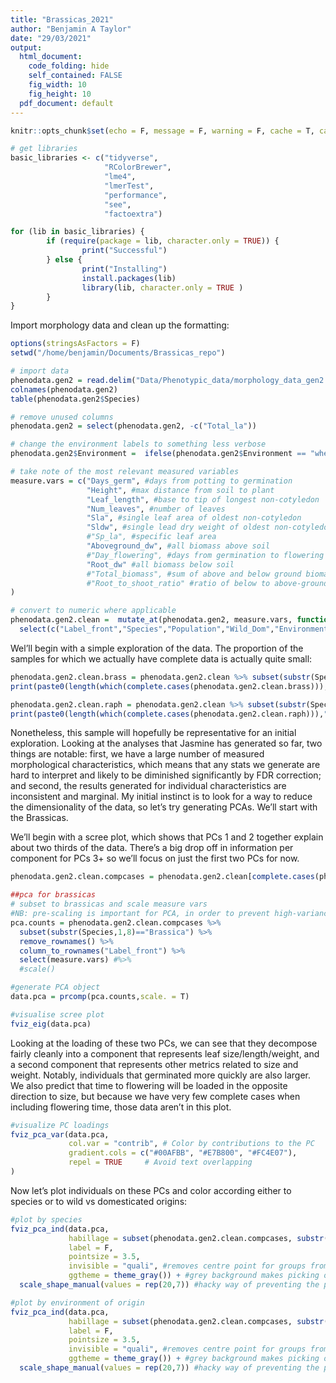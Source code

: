 ```yaml
---
title: "Brassicas_2021"
author: "Benjamin A Taylor"
date: "29/03/2021"
output:   
  html_document:
    code_folding: hide
    self_contained: FALSE
    fig_width: 10
    fig_height: 10 
  pdf_document: default
---
```


```r
knitr::opts_chunk$set(echo = F, message = F, warning = F, cache = T, cache.path =  "/home/benjamin/Documents/Brassicas_repo/Brassicas_cache/Cache")
```
```r
# get libraries
basic_libraries <- c("tidyverse",
                     "RColorBrewer",
                     "lme4",
                     "lmerTest",
                     "performance",
                     "see",
                     "factoextra")

for (lib in basic_libraries) {
        if (require(package = lib, character.only = TRUE)) {
                print("Successful")
        } else {
                print("Installing")
                install.packages(lib)
                library(lib, character.only = TRUE )
        }
}
```

Import morphology data and clean up the formatting:

```r
options(stringsAsFactors = F)
setwd("/home/benjamin/Documents/Brassicas_repo")

# import data
phenodata.gen2 = read.delim("Data/Phenotypic_data/morphology_data_gen2.txt", sep = ",", header = T, row.names = NULL)
colnames(phenodata.gen2)
table(phenodata.gen2$Species)

# remove unused columns
phenodata.gen2 = select(phenodata.gen2, -c("Total_la"))

# change the environment labels to something less verbose
phenodata.gen2$Environment =  ifelse(phenodata.gen2$Environment == "wheat competition", "wheat", "control")

# take note of the most relevant measured variables
measure.vars = c("Days_germ", #days from potting to germination
                 "Height", #max distance from soil to plant
                 "Leaf_length", #base to tip of longest non-cotyledon
                 "Num_leaves", #number of leaves
                 "Sla", #single leaf area of oldest non-cotyledon
                 "Sldw", #single lead dry weight of oldest non-cotyledon
                 #"Sp_la", #specific leaf area
                 "Aboveground_dw", #all biomass above soil
                 #"Day_flowering", #days from germination to flowering
                 "Root_dw" #all biomass below soil
                 #"Total_biomass", #sum of above and below ground biomass
                 #"Root_to_shoot_ratio" #ratio of below to above-ground biomass (I think)
) 

# convert to numeric where applicable
phenodata.gen2.clean =  mutate_at(phenodata.gen2, measure.vars, function(x) as.numeric(as.character(x))) %>%
  select(c("Label_front","Species","Population","Wild_Dom","Environment",measure.vars)) 
```

Wel'll begin with a simple exploration of the  data. The proportion of the samples for which we actually have complete data is actually quite small:

```r
phenodata.gen2.clean.brass = phenodata.gen2.clean %>% subset(substr(Species,1,8)=="Brassica")
print(paste0(length(which(complete.cases(phenodata.gen2.clean.brass))),"/",nrow(phenodata.gen2.clean.brass)," of Brassica records are complete"))

phenodata.gen2.clean.raph = phenodata.gen2.clean %>% subset(substr(Species,1,8)=="Raphanus")
print(paste0(length(which(complete.cases(phenodata.gen2.clean.raph))),"/",nrow(phenodata.gen2.clean.raph)," of Raphanus records are complete"))
```
Nonetheless, this sample will hopefully be representative for an initial exploration. Looking at the analyses that Jasmine has generated so far, two things are notable: first, we have a large number of measured morphological characteristics, which means that any stats we generate are hard to interpret and likely to be diminished significantly by FDR correction; and second, the results generated for individual characteristics are inconsistent and marginal. My initial instinct is to look for a way to reduce the dimensionality of the data, so let's try generating PCAs. We'll start with the Brassicas.

We'll begin with a scree plot, which shows that PCs 1 and 2 together explain about two thirds of the data. There's a big drop off in information per component for PCs 3+ so we'll focus on just the first two PCs for now. 

```r
phenodata.gen2.clean.compcases = phenodata.gen2.clean[complete.cases(phenodata.gen2.clean),]

##pca for brassicas
# subset to brassicas and scale measure vars
#NB: pre-scaling is important for PCA, in order to prevent high-variance covariates dominating the PC calculations
pca.counts = phenodata.gen2.clean.compcases %>% 
  subset(substr(Species,1,8)=="Brassica") %>%
  remove_rownames() %>%
  column_to_rownames("Label_front") %>%
  select(measure.vars) #%>% 
  #scale() 

#generate PCA object
data.pca = prcomp(pca.counts,scale. = T)

#visualise scree plot
fviz_eig(data.pca)
```

Looking at the loading of these two PCs, we can see that they decompose fairly cleanly into a component that represents leaf size/length/weight, and a second component that represents other metrics related to size and weight. Notably, individuals that germinated more quickly are also larger. We also predict that time to flowering will be loaded in the opposite direction to size, but because we have very few complete cases when including flowering time, those data aren't in this plot. 

```r
#visualize PC loadings
fviz_pca_var(data.pca,
             col.var = "contrib", # Color by contributions to the PC
             gradient.cols = c("#00AFBB", "#E7B800", "#FC4E07"),
             repel = TRUE     # Avoid text overlapping
)
```

Now let's plot individuals on these PCs and color according either to species or to wild vs domesticated origins:

```r
#plot by species
fviz_pca_ind(data.pca,
             habillage = subset(phenodata.gen2.clean.compcases, substr(Species,1,8)=="Brassica")$Species, #label by spp
             label = F, 
             pointsize = 3.5,
             invisible = "quali", #removes centre point for groups from plot
             ggtheme = theme_gray()) + #grey background makes picking out patterns easier
  scale_shape_manual(values = rep(20,7)) #hacky way of preventing the plot from using different shapes for each group

#plot by environment of origin
fviz_pca_ind(data.pca,
             habillage = subset(phenodata.gen2.clean.compcases, substr(Species,1,8)=="Brassica")$Wild_Dom, #label by spp
             label = F, 
             pointsize = 3.5,
             invisible = "quali", #removes centre point for groups from plot
             ggtheme = theme_gray()) + #grey background makes picking out patterns easier
  scale_shape_manual(values = rep(20,7)) #hacky way of preventing the plot from using different shapes for each group
  
```

